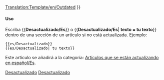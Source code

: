 <noinclude>[[Translation:Template/en/Outdated]]</noinclude><noinclude></noinclude>
{{es/Metaplantilla de avisos| tipo  = contenido
| imagen= en/Outdated content.png | alt = Contenido desactualizado
| texto = <strong>Desactualizado</strong><br />
Este artículo o sección está desactualizado. Parte de su contenido ya no es exacto debido a los cambios de la última versión. Por favor actualice este artículo. {{#IF: {{{1|}}} |<br>{{{1}}}|}}
}}<includeonly>{{{include|[[Category:es/Artículos que se están actualizando en español]]}}}</includeonly><noinclude>

====Uso====
Escriba <nowiki>{{</nowiki>'''Desactualizado/Es'''<nowiki>}}</nowiki> o <nowiki>{{</nowiki>'''Desactualizado/Es'''| '''texto = tu texto'''<nowiki>}}</nowiki> dentro de una sección de un artículo si no está actualizada. Ejemplo:
<pre>
{{es/Desactualizado}} 
{{es/Desactualizado| tu texto}}
</pre>
Este artículo se añadirá a la categoría: [[:Category:es/Artículos que se están actualizando en español|Artículos que se están actualizando en español/Es]].

[[Category:es/Plantillas|Desactualizado]][[Category:es/Cajas de mensajes|Desactualizado]]</noinclude>